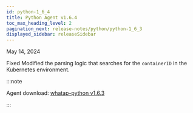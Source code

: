 ```yaml
---
id: python-1_6_4
title: Python Agent v1.6.4
toc_max_heading_level: 2
pagination_next: release-notes/python/python-1_6_3
displayed_sidebar: releaseSidebar
---
```


May 14, 2024

<Status>Fixed</Status> Modified the parsing logic that searches for the <code>containerID</code> in the Kubernetes environment.

:::note

Agent download: [whatap-python v1.6.3](https://pypi.org/project/whatap-python/1.6.4/)

:::
